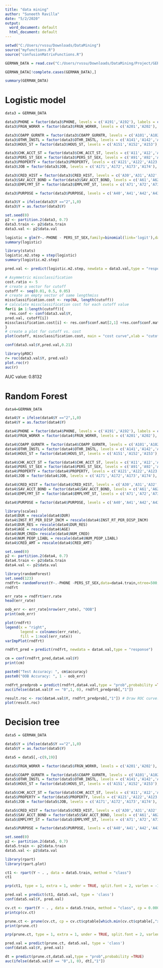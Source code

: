 ```yaml
---
title: "data mining"
author: "Suneeth Ravilla"
date: "5/2/2020"
output:
  word_document: default
  html_document: default
---
```

```r
setwd("C:/Users/rvssu/Downloads/DataMining")
source("myfunctions.R")
source("confusionMatrixFunctions.R")
```

```r
GERMAN_DATA = read.csv("C:/Users/rvssu/Downloads/DataMining/Project/GERMAN_DATA.csv")
```


```r
GERMAN_DATA[!complete.cases(GERMAN_DATA),]
```

```r
summary(GERMAN_DATA)
```

# Logistic model

```r
data3 = GERMAN_DATA
```


```r
data3$PHONE = factor(data3$PHONE, levels = c('A191','A192'), labels = c(1,2))
data3$FRGN_WORKR = factor(data3$FRGN_WORKR, levels = c('A201','A202'), labels = c(1,2))

data3$COAPP_GURNTR = factor(data3$COAPP_GURNTR, levels = c('A101','A102','A103'), labels = c(1,2,3))
data3$OTHR_INSTL = factor(data3$OTHR_INSTL, levels = c('A141','A142','A143'), labels = c(1,2,3))
data3$HOUS_ST = factor(data3$HOUS_ST, levels = c('A151','A152','A153'), labels = c(1,2,3))

data3$CHK_ACCT_ST = factor(data3$CHK_ACCT_ST, levels = c('A11','A12','A13','A14'), labels = c(1,2,3,4))
data3$PERS_ST_SEX = factor(data3$PERS_ST_SEX, levels = c('A91','A92','A93','A94'), labels = c(1,2,3,4))
data3$PROPERTY = factor(data3$PROPERTY, levels = c('A121','A122','A123','A124'), labels = c(1,2,3,4))
data3$JOB = factor(data3$JOB, levels = c('A171','A172','A173','A174'), labels = c(1,2,3,4))

data3$CRED_HIST = factor(data3$CRED_HIST, levels = c('A30','A31','A32','A33','A34'), labels = c(1,2,3,4,5))
data3$SAV_ACCT_BOND = factor(data3$SAV_ACCT_BOND, levels = c('A61','A62','A63','A64','A65'), labels = c(1,2,3,4,5))
data3$EMPLYMT_ST = factor(data3$EMPLYMT_ST, levels = c('A71','A72','A73','A74','A75'), labels = c(1,2,3,4,5))

data3$PURPOSE = factor(data3$PURPOSE, levels = c('A40','A41','A42','A43','A44','A45','A46','A48','A49','A410'), labels = c(1,2,3,4,5,6,7,8,9,10))
```

```r
data3$Y = ifelse(data3$Y =="2",1,0)
data3$Y = as.factor(data3$Y)
```

```r
set.seed(0)
p2 <- partition.2(data3, 0.7)
data3.train <- p2$data.train
data3.val <- p2$data.val
```

```r
logistic = glm(Y~.-PHONE - PERS_ST_SEX,family=binomial(link='logit'),data = data3.train)
summary(logistic)
```


```r
library(stats)
logistic.m2.step = step(logistic)
summary(logistic.m2.step)
```


```r
pred.val <- predict(logistic.m2.step, newdata = data3.val,type = "response")
```

```r
# Asymmetric missclassification
cost.ratio <- 5
# create a vector for cutoff 
cutoff <- seq(0.01, 0.5, 0.05)
# create an empty vector of same lengthmiss
missclassification.cost <- rep(NA, length(cutoff))
# calculate missclassification cost for each cutoff value
for(i in 1:length(cutoff)){
  res.conf <- conf(data3.val$Y,
pred.val, cutoff[i])
missclassification.cost[i] <- res.conf$conf.mat[2,1] +res.conf$conf.mat[1,2]*cost.ratio
}
# create a plot for cutoff vs. cost
plot(cutoff, missclassification.cost, main = "cost curve",xlab = "cutoff", ylab = "miss classification cost",type = "l")
```

```r
conf(data3.val$Y,pred.val,0.21)
```


```r
library(pROC)
r= roc(data3.val$Y, pred.val)
plot.roc(r)
auc(r)
```

AUC value: 0.8132

# Random Forest

```r
data4=GERMAN_DATA
```
```r
data4$Y = ifelse(data4$Y =="2",1,0)
data4$Y = as.factor(data4$Y)
```
```r
data4$PHONE = factor(data4$PHONE, levels = c('A191','A192'), labels = c(1,2))
data4$FRGN_WORKR = factor(data4$FRGN_WORKR, levels = c('A201','A202'), labels = c(1,2))

data4$COAPP_GURNTR = factor(data4$COAPP_GURNTR, levels = c('A101','A102','A103'), labels = c(1,2,3))
data4$OTHR_INSTL = factor(data4$OTHR_INSTL, levels = c('A141','A142','A143'), labels = c(1,2,3))
data4$HOUS_ST = factor(data4$HOUS_ST, levels = c('A151','A152','A153'), labels = c(1,2,3))

data4$CHK_ACCT_ST = factor(data4$CHK_ACCT_ST, levels = c('A11','A12','A13','A14'), labels = c(1,2,3,4))
data4$PERS_ST_SEX = factor(data4$PERS_ST_SEX, levels = c('A91','A92','A93','A94'), labels = c(1,2,3,4))
data4$PROPERTY = factor(data4$PROPERTY, levels = c('A121','A122','A123','A124'), labels = c(1,2,3,4))
data4$JOB = factor(data4$JOB, levels = c('A171','A172','A173','A174'), labels = c(1,2,3,4))

data4$CRED_HIST = factor(data4$CRED_HIST, levels = c('A30','A31','A32','A33','A34'), labels = c(1,2,3,4,5))
data4$SAV_ACCT_BOND = factor(data4$SAV_ACCT_BOND, levels = c('A61','A62','A63','A64','A65'), labels = c(1,2,3,4,5))
data4$EMPLYMT_ST = factor(data4$EMPLYMT_ST, levels = c('A71','A72','A73','A74','A75'), labels = c(1,2,3,4,5))

data4$PURPOSE = factor(data4$PURPOSE, levels = c('A40','A41','A42','A43','A44','A45','A46','A48','A49','A410'), labels = c(1,2,3,4,5,6,7,8,9,10))
```


```r
library(scales)
data4$DUR = rescale(data4$DUR)
data4$INST_RT_PER_DISP_INCM = rescale(data4$INST_RT_PER_DISP_INCM)
data4$DUR_RES = rescale(data4$DUR_RES)
data4$AGE = rescale(data4$AGE)
data4$NUM_CRED= rescale(data4$NUM_CRED)
data4$NUM_PEOP_LIABL = rescale(data4$NUM_PEOP_LIABL)
data4$CRED_AMT = rescale(data4$CRED_AMT)
```

```r
set.seed(0)
p2 <- partition.2(data4, 0.7)
data4.train <- p2$data.train
data4.val <- p2$data.val
```

```r
library(randomForest)
set.seed(123)
rndfrt= randomForest(Y~.-PHONE -PERS_ST_SEX,data=data4.train,ntree=500,type = "classification")
rndfrt
```

```r
err_rate = rndfrt$err.rate
head(err_rate)
```

```r
oob_err <- err_rate[nrow(err_rate), "OOB"]
print(oob_err)
```


```r
plot(rndfrt)
legend(x = "right", 
       legend = colnames(err_rate),
       fill = 1:ncol(err_rate))
varImpPlot(rndfrt)
```

```r
rndfrt_pred = predict(rndfrt, newdata = data4.val,type = "response")
```

```r
cm = conf(rndfrt_pred,data4.val$Y)
print(cm)
```

```r
paste0("Test Accuracy: ", cm$accuracy)
paste0("OOB Accuracy: ", 1 - oob_err)
```

```r
rndfrt_predprob = predict(rndfrt,data4.val,type = "prob",probability =TRUE)
auc(ifelse(data4.val$Y == "0",1, 0), rndfrt_predprob[,"1"])
```

```r
result.roc <- roc(data4.val$Y, rndfrt_predprob[,"1"]) # Draw ROC curve.
plot(result.roc)
```


# Decision tree

```r
data5 = GERMAN_DATA
```

```r
data5$Y = ifelse(data5$Y =="2",1,0)
data5$Y = as.factor(data5$Y)
```

```r
data5 = data5[,-c(9,19)]
```

```r
data5$FRGN_WORKR = factor(data5$FRGN_WORKR, levels = c('A201','A202'), labels = c(1,2))

data5$COAPP_GURNTR = factor(data5$COAPP_GURNTR, levels = c('A101','A102','A103'), labels = c(1,2,3))
data5$OTHR_INSTL = factor(data5$OTHR_INSTL, levels = c('A141','A142','A143'), labels = c(1,2,3))
data5$HOUS_ST = factor(data5$HOUS_ST, levels = c('A151','A152','A153'), labels = c(1,2,3))

data5$CHK_ACCT_ST = factor(data5$CHK_ACCT_ST, levels = c('A11','A12','A13','A14'), labels = c(1,2,3,4))
data5$PROPERTY = factor(data5$PROPERTY, levels = c('A121','A122','A123','A124'), labels = c(1,2,3,4))
data5$JOB = factor(data5$JOB, levels = c('A171','A172','A173','A174'), labels = c(1,2,3,4))

data5$CRED_HIST = factor(data5$CRED_HIST, levels = c('A30','A31','A32','A33','A34'), labels = c(1,2,3,4,5))
data5$SAV_ACCT_BOND = factor(data5$SAV_ACCT_BOND, levels = c('A61','A62','A63','A64','A65'), labels = c(1,2,3,4,5))
data5$EMPLYMT_ST = factor(data5$EMPLYMT_ST, levels = c('A71','A72','A73','A74','A75'), labels = c(1,2,3,4,5))

data5$PURPOSE = factor(data5$PURPOSE, levels = c('A40','A41','A42','A43','A44','A45','A46','A48','A49','A410'), labels = c(1,2,3,4,5,6,7,8,9,10))
```
```r
set.seed(0)
p2 <- partition.2(data5, 0.7)
data5.train <- p2$data.train
data5.val <- p2$data.val
```


```r
library(rpart)
library(rpart.plot)
```

```r
ct1 <- rpart(Y ~ . , data = data5.train, method = "class")
ct1
```

```r
prp(ct1, type = 1, extra = 1, under = TRUE, split.font = 2, varlen = -10)
```


```r
pred.val = predict(ct1, data5.val, type = 'class')
conf(data5.val$Y, pred.val) 
```

```r
cv.ct <- rpart(Y ~ . , data = data5.train, method = "class", cp = 0.00001, minsplit = 5, xval = 5)
printcp(cv.ct)
```


```r
prune.ct <- prune(cv.ct, cp = cv.ct$cptable[which.min(cv.ct$cptable[,"xerror"]), "CP"])
print(prune.ct)
```


```r
prp(prune.ct, type = 1, extra = 1, under = TRUE, split.font = 2, varlen = -10)
```


```r
pred.val = predict(prune.ct, data5.val, type = 'class')
conf(data5.val$Y, pred.val)
```


```r
dt = predict(prune.ct,data5.val,type = "prob",probability =TRUE)
auc(ifelse(data5.val$Y == "0",1, 0), dt[,"1"])
```
